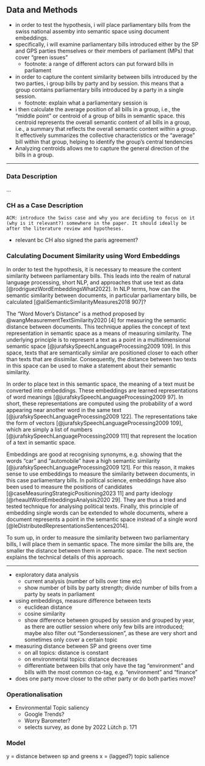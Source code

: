 ## Data and Methods

- in order to test the hypothesis, i will place parliamentary bills from the swiss national assemby into semantic space using document embeddings.
- specifically, i will examine parliamentary bills introduced either by the SP and GPS parties themselves or their members of parliament (MPs) that cover “green issues”
	- footnote: a range of different actors can put forward bills in parliament

- in order to capture the content similarity between bills introduced by the two parties, i group bills by party and by session. this means that a group contains parliamentary bills introduced by a party in a single session.
	- footnote: explain what a parliamentary session is
- i then calculate the average position of all bills in a group, i.e., the “middle point” or centroid of a group of bills in semantic space. this centroid represents the overall semantic content of all bills in a group, i.e., a summary that reflects the overall semantic content within a group. It effectively summarizes the collective characteristics or the "average" bill within that group, helping to identify the group’s central tendencies
- Analyzing centroids allows me to capture the general direction of the bills in a group.

----------------------

### Data Description
…

### CH as a Case Description
```
ACM: introduce the Swiss case and why you are deciding to focus on it (why is it relevant?) somewhere in the paper. It should ideally be after the literature review and hypotheses.
```
- relevant bc CH also signed the paris agreement?

### Calculating Document Similarity using Word Embeddings
In order to test the hypothesis, it is necessary to measure the content similarity between parliamentary bills. This leads into the realm of natural language processing, short NLP, and approaches that use text as data [@rodriguezWordEmbeddingsWhat2022]. In NLP terms, how can the semantic similarity between documents, in particular parliamentary bills, be calculated [@aliSemanticSimilarityMeasures2018 907]?

The “Word Mover's Distance” is a method proposed by @wangMeasurementTextSimilarity2020 [4] for measuring the semantic distance between documents. This technique applies the concept of text representation in semantic space as a means of measuring similarity. The underlying principle is to represent a text as a point in a multidimensional semantic space [@jurafskySpeechLanguageProcessing2009 109]. In this space, texts that are semantically similar are positioned closer to each other than texts that are dissimilar. Consequently, the distance between two texts in this space can be used to make a statement about their semantic similarity.

In order to place text in this semantic space, the meaning of a text must be converted into embeddings. These embeddings are learned representations of word meanings [@jurafskySpeechLanguageProcessing2009 97]. In short, these representations are computed using the probability of a word appearing near another word in the same text [@jurafskySpeechLanguageProcessing2009 122]. The representations take the form of vectors [@jurafskySpeechLanguageProcessing2009 109], which are simply a list of numbers [@jurafskySpeechLanguageProcessing2009 111] that represent the location of a text in semantic space.

Embeddings are good at recognising synonyms, e.g. showing that the words “car” and “automobile” have a high semantic similarity [@jurafskySpeechLanguageProcessing2009 121]. For this reason, it makes sense to use embeddings to measure the similarity between documents, in this case parliamentary bills. In political science, embeddings have also been used to measure the positions of candidates [@caseMeasuringStrategicPositioning2023 11] and party ideology [@rheaultWordEmbeddingsAnalysis2020 29]. They are thus a tried and tested technique for analysing political texts. Finally, this principle of embedding single words can be extended to whole documents, where a document represents a point in the semantic space instead of a single word [@leDistributedRepresentationsSentences2014].

To sum up, in order to measure the similarity between two parliamentary bills, I will place them in semantic space. The more similar the bills are, the smaller the distance between them in semantic space. The next section explains the technical details of this approach.

----------------------------------------

- exploratory data analysis
	- current analysis (number of bills over time etc)
	- show number of bills by party strength; divide number of bills from a party by seats in parliament
- using embeddings, measure difference between texts
	- euclidean distance
	- cosine similarity
	- show difference between grouped by session and grouped by year, as there are outlier session where only few bills are introduced; maybe also filter out “Sondersessionen”, as these are very short and sometimes only cover a certain topic
- measuring distance between SP and greens over time 
	- on all topics: distance is constant
	- on environmental topics: distance decreases
	- differentiate between bills that only have the tag “environment” and bills with the most common co-tag, e.g. “environment” and “finance” 
- does one party move closer to the other party or do both parties move?

### Operationalisation
- Environmental Topic saliency
	- Google Trends?
	- Worry Barometer?
	- selects survey, as done by 2022 Lütch p. 171

### Model
y = distance between sp and greens
x = (lagged?) topic salience